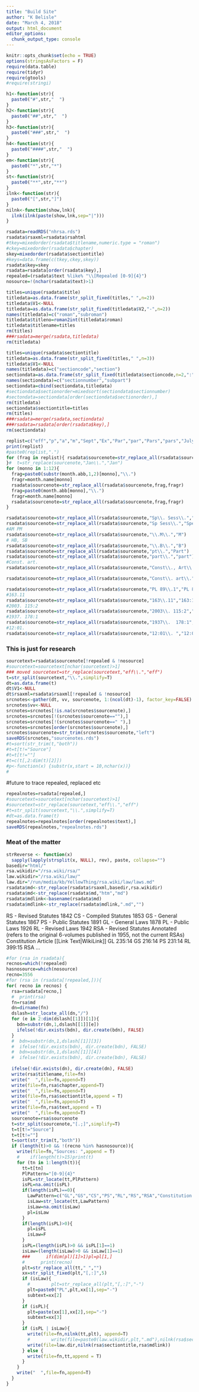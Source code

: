 ```yaml
---
title: "Build Site"
author: "K Belisle"
date: "March 4, 2018"
output: html_document
editor_options: 
  chunk_output_type: console
---
```


```r
knitr::opts_chunk$set(echo = TRUE)
options(stringsAsFactors = F)
require(data.table)
require(tidyr)
require(gtools)
#require(stringi)

```

```r
h1<-function(str){
  paste0("#",str,"  ")
}
h2<-function(str){
  paste0("##",str,"  ")
}
h3<-function(str){
  paste0("###",str,"  ")
}
h4<-function(str){
  paste0("####",str,"  ")
}
em<-function(str){
  paste0("*",str,"*")
}
st<-function(str){
  paste0("**",str,"**")
}
ilnk<-function(str){
  paste0("[",str,"]")
}
nilnk<-function(show,lnk){
  ilnk(ilnk(paste(show,lnk,sep="|")))
}


```


```r
rsadata=readRDS("nhrsa.rds")
rsadata$rsaxml=rsadata$rsahtml
#tkey=mixedorder(rsadata$titlename,numeric.type = "roman")
#ckey=mixedorder(rsadata$chapter)
skey=mixedorder(rsadata$sectiontitle)
#keys=data.frame(c(tkey,ckey,skey))
rsadata$key=skey
rsadata=rsadata[order(rsadata$key),]
repealed=(rsadata$text %like% "\\[Repealed [0-9]{4}")
nosource=!(nchar(rsadata$text)>1)
```


```r
titles=unique(rsadata$title)
titledata=as.data.frame(str_split_fixed(titles," ",n=2))
titledata$V1<-NULL
titledata=as.data.frame(str_split_fixed(titledata$V2,"-",n=2))
names(titledata)=c("roman","subroman")
titledata$titleno=roman2int(titledata$roman)
titledata$titlename=titles
rm(titles)
###rsadata=merge(rsadata,titledata)
rm(titledata)
```

```r
titles=unique(rsadata$sectiontitle)
titledata=as.data.frame(str_split_fixed(titles," ",n=3))
titledata$V1<-NULL
names(titledata)=c("sectioncode","section")
sectiondata=as.data.frame(str_split_fixed(titledata$sectioncode,n=2,":"))
names(sectiondata)=c("sectionnumber","subpart")
sectiondata=cbind(sectiondata,titledata)
#sectiondata$sectionorder=mixedsort(sectiondata$sectionnumber)
#sectondata=sectiondata[order(sectiondata$sectionorder),]
rm(titledata)
sectiondata$sectiontitle=titles
rm(titles)
###rsadata=merge(rsadata,sectiondata)
###rsadata=rsadata[order(rsadata$key),]
rm(sectiondata)
```


```r
replist=c("eff","p","a","m","Sept","Ex","Par","par","Pars","pars","July")
print(replist)
#paste0(replist,".")
for (frag in replist){ rsadata$sourcenote=str_replace_all(rsadata$sourcenote,paste0(frag,"\\."),frag)
}#  t=str_replace(sourcenote,"Jan\\.","Jan")
for (monno in 1:12){
  frag=paste0(substr(month.abb,1,2)[monno],"\\.")
  fragr=month.name[monno]
  rsadata$sourcenote=str_replace_all(rsadata$sourcenote,frag,fragr)
  frag=paste0(month.abb[monno],"\\.")
  fragr=month.name[monno]
  rsadata$sourcenote=str_replace_all(rsadata$sourcenote,frag,fragr)
}  

rsadata$sourcenote=str_replace_all(rsadata$sourcenote,"Sp\\. Sess\\.","Special Session")
rsadata$sourcenote=str_replace_all(rsadata$sourcenote,"Sp Sess\\.","Special Session")
#AM PM
rsadata$sourcenote=str_replace_all(rsadata$sourcenote,"\\.M\\.","M")
# HB, SB
rsadata$sourcenote=str_replace_all(rsadata$sourcenote,"\\.B\\.","B")
rsadata$sourcenote=str_replace_all(rsadata$sourcenote,"pt\\.","Part")
rsadata$sourcenote=str_replace_all(rsadata$sourcenote,"part\\.","part")
#Const. art. 
rsadata$sourcenote=str_replace_all(rsadata$sourcenote,"Const\\., Art\\.","Constitution Article")

rsadata$sourcenote=str_replace_all(rsadata$sourcenote,"Const\\. art\\.","Constitution Article")


```

```r
rsadata$sourcenote=str_replace_all(rsadata$sourcenote,"PL 89\\.1","PL 89:1")
#163.11
rsadata$sourcenote=str_replace_all(rsadata$sourcenote,"163\\.11","163:11")
#2003. 115:2
rsadata$sourcenote=str_replace_all(rsadata$sourcenote,"2003\\. 115:2","2003, 115:2")
#1937. 178:1
rsadata$sourcenote=str_replace_all(rsadata$sourcenote,"1937\\.  178:1","1937, 178:1")
#12:01.
rsadata$sourcenote=str_replace_all(rsadata$sourcenote,"12:01\\. ","12:01")

```



### This is just for research

```r
sourcetext=rsadata$sourcenote[!repealed & !nosource]
#sourcetext=sourcetext[nchar(sourcetext)>1]
### moved sourcetext=str_replace(sourcetext,"eff\\.","eff")
t=str_split(sourcetext,"\\.",simplify=T)
dt=as.data.frame(t)
dt$V1<-NULL
dt$rsaxml=rsadata$rsaxml[!repealed & !nosource]
srcnotes<-gather(dt, vv, sourcenote, 1:(ncol(dt)-1), factor_key=FALSE)
srcnotes$vv<-NULL
srcnotes=srcnotes[!is.na(srcnotes$sourcenote),]
srcnotes=srcnotes[!(srcnotes$sourcenote==""),]
srcnotes=srcnotes[!(srcnotes$sourcenote==" "),]
srcnotes=srcnotes[order(srcnotes$sourcenote),]
srcnotes$sourcenote=str_trim(srcnotes$sourcenote,"left")
saveRDS(srcnotes,"sourcenotes.rds")
#t=sort(str_trim(t,"both"))
#t=t[t!="Source"]
#t=t[t!=""]
#t=c(t[,2:dim(t)[2]])
#p<-function(x) {substr(x,start = 10,nchar(x))}
#
```
#future to trace repealed, replaced etc

```r
repealnotes=rsadata[repealed,]
#sourcetext=sourcetext[nchar(sourcetext)>1]
#sourcetext=str_replace(sourcetext,"eff\\.","eff")
#t=str_split(sourcetext,"\\.",simplify=T)
#dt=as.data.frame(t)
repealnotes=repealnotes[order(repealnotes$text),]
saveRDS(repealnotes,"repealnotes.rds")

```
### Meat of the matter

```r
strReverse <- function(x)
  sapply(lapply(strsplit(x, NULL), rev), paste, collapse="")
basedir="html/"
rsa.wikidir="/rsa.wiki/rsa/"
law.wikidir="/rsa.wiki/law/"
law.dir="/run/media/kb/YellowThing/rsa.wiki/law/laws.md"
rsadata$md<-str_replace(rsadata$rsaxml,basedir,rsa.wikidir)
rsadata$md<-str_replace(rsadata$md,"htm","md")
rsadata$mdlink<-basename(rsadata$md)
rsadata$mdlink<-str_replace(rsadata$mdlink,".md","")
```
RS - Revised Statutes 1842
CS - Compiled Statutes 1853
GS - General Statutes 1867
PS - Public Statutes 1891
GL - General Laws 1878
PL - Public Laws 1926
RL - Revised Laws 1942 
RSA - Revised Statutes Annotated (refers to the original 6-volumes published in 1955, not the current
RSAs)
Constitution Article 
[[Link Text|WikiLink]]
GL 235:14
GS 216:14
PS 231:14
RL 399:15
RSA ...
```r
#for (rsa in rsadata){
recnos=which(!repealed)
hasnosource=which(nosource)
recno=3556
#for (rsa in (rsadata[!repealed,])){
for( recno in recnos) {
  rsa=rsadata[recno,]
  #  print(rsa)
  fn=rsa$md
  dn=dirname(fn)
  dslash=str_locate_all(dn,"/")
  for (e in 2:dim(dslash[[1]])[1]){
    bdn=substr(dn,1,dslash[[1]][e])
    ifelse(!dir.exists(bdn), dir.create(bdn), FALSE)
  }
  #  bdn=substr(dn,1,dslash[[1]][3])
  #  ifelse(!dir.exists(bdn), dir.create(bdn), FALSE)
  #  bdn=substr(dn,1,dslash[[1]][4])
  #  ifelse(!dir.exists(bdn), dir.create(bdn), FALSE)
  
  ifelse(!dir.exists(dn), dir.create(dn), FALSE)
  write(rsa$titlename,file=fn)
  write("  ",file=fn,append=T)
  write(file=fn,rsa$chapter,append=T)
  write("  ",file=fn,append=T)
  write(file=fn,rsa$sectiontitle,append = T)
  write("  ",file=fn,append=T)
  write(file=fn,rsa$text,append = T)
  write("  ",file=fn,append=T)
  sourcenote=rsa$sourcenote
  t=str_split(sourcenote,"[.;]",simplify=T)
  t=t[t!="Source"]
  t=t[t!=""]
  t=sort(str_trim(t,"both"))
  if (length(t)>0 && !(recno %in% hasnosource)){
    write(file=fn,"Sources: ",append = T)
    #    if(length(t)>15)print(t)
    for (tn in 1:length(t)){
      tt=t[tn]
      PlPattern="[0-9]{4}"
      isPL=str_locate(tt,PlPattern)
      isPL=na.omit(isPL)
      if(length(isPL)==0){
        LawPattern=c("GL","GS","CS","PS","RL","RS","RSA","Constitution Article")
        isLaw=str_locate(tt,LawPattern)
        isLaw=na.omit(isLaw)
        pl=isLaw
      }
      if(length(isPL)>0){
        pl=isPL
        isLaw=F
      }
      isPL=(length(isPL)>0 && isPL[1]==1) 
      isLaw=(length(isLaw)>0 && isLaw[1]==1)
      ###      if(dim(pl)[1]>1)pl=pl[1,]
      #      print(recno)
      plt=str_replace_all(tt," ","")
      xx=str_split_fixed(plt,"[,:]",5)
      if (isLaw){
        #        plt=str_replace_all(plt,"[,:]","-")
        plt=paste0("PL",plt,xx[1],sep="-")
        subtext=xx[2]
      }
      if (isPL){
        plt=paste(xx[1],xx[2],sep="-")
        subtext=xx[3]
      }
      if (isPL | isLaw){
        write(file=fn,nilnk(tt,plt), append=T)
        #        write(file=paste0(law.wikidir,plt,".md"),nilnk(rsa$sectiontitle,rsa$mdlink))
        write(file=law.dir,nilnk(rsa$sectiontitle,rsa$mdlink))
      } else {
        write(file=fn,tt,append = T)
      }      
    } 
    write("  ",file=fn,append=T)
  }
}


```

